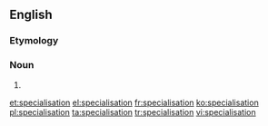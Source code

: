 ==English==

===Etymology===
{{suffix|specialise|ation}}

===Noun===
{{en-noun}}

# {{standard spelling of|from=Non-Oxford British spelling|lang=en|specialization}}

[[et:specialisation]]
[[el:specialisation]]
[[fr:specialisation]]
[[ko:specialisation]]
[[pl:specialisation]]
[[ta:specialisation]]
[[tr:specialisation]]
[[vi:specialisation]]